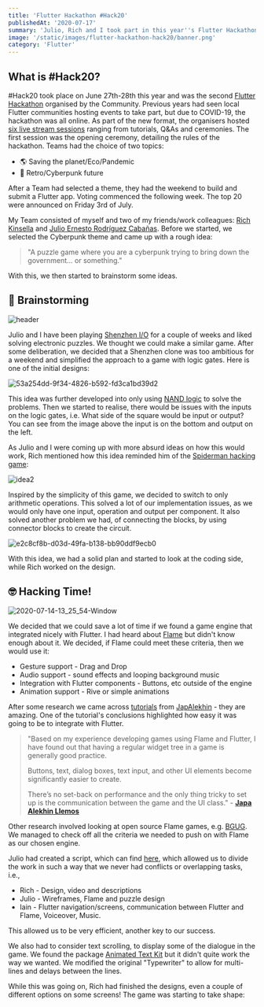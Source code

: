 ```yaml
---
title: 'Flutter Hackathon #Hack20'
publishedAt: '2020-07-17'
summary: 'Julio, Rich and I took part in this year''s Flutter Hackathon, #Hack20. Here is a recap of the event and the app we submitted.'
image: '/static/images/flutter-hackathon-hack20/banner.png'
category: 'Flutter'
---
```


## What is #Hack20?
\#Hack20 took place on June 27th-28th this year and was the second [Flutter Hackathon](https://flutterhackathon.com) organised by the Community. Previous years had seen local Flutter communities hosting events to take part, but due to COVID-19, the hackathon was all online. As part of the new format, the organisers hosted [six live stream sessions](https://www.youtube.com/playlist?list=PL4dBIh1xps-H4J3js_id4fnM8BcDqaRcV) ranging from tutorials, Q&As and ceremonies. The first session was the opening ceremony, detailing the rules of the hackathon. Teams had the choice of two topics:
- 🌎 Saving the planet/Eco/Pandemic
- 👾 Retro/Cyberpunk future

After a Team had selected a theme, they had the weekend to build and submit a Flutter app. Voting commenced the following week. The top 20 were announced on Friday 3rd of July.

My Team consisted of myself and two of my friends/work colleagues: [Rich Kinsella](https://twitter.com/RKTypeDesign) and [Julio Ernesto Rodríguez Cabañas](https://twitter.com/ernestoyaquello). Before we started, we selected the Cyberpunk theme and came up with a rough idea:

>"A puzzle game where you are a cyberpunk trying to bring down the government... or something."

With this, we then started to brainstorm some ideas.

## 🧠 Brainstorming
![header](https://iainsmith.me/content/images/2020/07/header.jpg)

Julio and I have been playing [Shenzhen I/O](http://www.zachtronics.com/shenzhen-io/) for a couple of weeks and liked solving electronic puzzles. We thought we could make a similar game. After some deliberation, we decided that a Shenzhen clone was too ambitious for a weekend and simplified the approach to a game with logic gates. Here is one of the initial designs:

![53a254dd-9f34-4826-b592-fd3ca1bd39d2](https://iainsmith.me/content/images/2020/07/53a254dd-9f34-4826-b592-fd3ca1bd39d2.jpg)

This idea was further developed into only using [NAND logic](https://en.wikipedia.org/wiki/NAND_logic) to solve the problems. Then we started to realise, there would be issues with the inputs on the logic gates, i.e. What side of the square would be input or output? You can see from the image above the input is on the bottom and output on the left.

As Julio and I were coming up with more absurd ideas on how this would work, Rich mentioned how this idea reminded him of the [Spiderman hacking game](https://youtu.be/5MRiYFL6Kxk):

![idea2](https://iainsmith.me/content/images/2020/07/idea2.png)

Inspired by the simplicity of this game, we decided to switch to only arithmetic operations. This solved a lot of our implementation issues, as we would only have one input, operation and output per component. It also solved another problem we had, of connecting the blocks, by using connector blocks to create the circuit.

![e2c8cf8b-d03d-49fa-b138-bb90ddf9ecb0](https://iainsmith.me/content/images/2020/07/e2c8cf8b-d03d-49fa-b138-bb90ddf9ecb0.jpg)

With this idea, we had a solid plan and started to look at the coding side, while Rich worked on the design.

## 🤓 Hacking Time!
![2020-07-14-13_25_54-Window](https://iainsmith.me/content/images/2020/07/2020-07-14-13_25_54-Window.png)

We decided that we could save a lot of time if we found a game engine that integrated nicely with Flutter. I had heard about [Flame](https://github.com/flame-engine/flame) but didn't know enough about it. We decided, if Flame could meet these criteria, then we would use it:
- Gesture support - Drag and Drop
- Audio support - sound effects and looping background music
- Integration with Flutter components - Buttons, etc outside of the engine
- Animation support - Rive or simple animations

After some research we came across [tutorials](https://jap.alekhin.io/setup-widget-tree-flame-flutter-game) from [JapAlekhin](https://jap.alekhin.io/) - they are amazing. One of the tutorial's conclusions highlighted how easy it was going to be to integrate with Flutter.

>"Based on my experience developing games using Flame and Flutter, I have found out that having a regular widget tree in a game is generally good practice.
>
>Buttons, text, dialog boxes, text input, and other UI elements become significantly easier to create.
>
>There’s no set-back on performance and the only thing tricky to set up is the communication between the game and the UI class." 
>\- [**Japa Alekhin Llemos**](https://jap.alekhin.io/setup-widget-tree-flame-flutter-game)

Other research involved looking at open source Flame games, e.g. [BGUG](https://github.com/fireslime/bgug). We managed to check off all the criteria we needed to push on with Flame as our chosen engine.

Julio had created a script, which can find [here](https://github.com/Float-like-a-dash-Sting-like-a-dart/GhostRigger/blob/master/ghost_rigger/Script.txt), which allowed us to divide the work in such a way that we never had conflicts or overlapping tasks, i.e., 
- Rich - Design, video and descriptions
- Julio - Wireframes, Flame and puzzle design
- Iain - Flutter navigation/screens, communication between Flutter and Flame, Voiceover, Music.

This allowed us to be very efficient, another key to our success.

We also had to consider text scrolling, to display some of the dialogue in the game. We found the package [Animated Text Kit](https://pub.dev/packages/animated_text_kit) but it didn't quite work the way we wanted. We modified the original "Typewriter" to allow for multi-lines and delays between the lines.

While this was going on, Rich had finished the designs, even a couple of different options on some screens! The game was starting to take shape:


